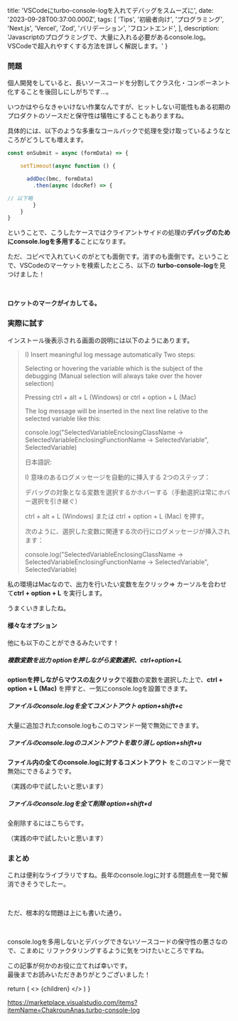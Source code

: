 
  title: 'VSCodeにturbo-console-logを入れてデバッグをスムーズに',
  date: '2023-09-28T00:37:00.000Z',
  tags: [
    'Tips',
    '初級者向け',
    'プログラミング',
    'Next.js',
    'Vercel',
    'Zod',
    'バリデーション',
    'フロントエンド',
  ],
  description: 'Javascriptのプログラミングで、大量に入れる必要があるconsole.log。VSCodeで超入れやすくする方法を詳しく解説します。'
}

### 問題

個人開発をしていると、長いソースコードを分割してクラス化・コンポーネント化することを後回しにしがちです...。


いつかはやらなきゃいけない作業なんですが、ヒットしない可能性もある初期のプロダクトのソースだと保守性は犠牲にすることもありますね。

具体的には、以下のような多重なコールバックで処理を受け取っているようなところがどうしても増えます。

<CodeBlockTitle title="page/sample.tsx" />

```typescript
const onSubmit = async (formData) => {

    setTimeout(async function () {

      addDoc(bmc, formData)
        .then(async (docRef) => {

// 以下略
        }
    }
}

```

ということで、こうしたケースではクライアントサイドの処理の**デバッグのためにconsole.logを多用する**ことになります。


ただ、コピペで入れていくのがとても面倒です。消すのも面倒です。ということで、VSCodeのマーケットを検索したところ、以下の
**turbo-console-log**を見つけました！


<RichLink 
url="https://marketplace.visualstudio.com/items?itemName=ChakrounAnas.turbo-console-log" 
icon='ri-plug-fill'
title="Turbo Console Log" 
subtitle="Automating the process of writing meaningful log messages."
targetBlank={true}
 />
<br />
<MdxImage month="202309" image="turbo-console-log.png" />

**ロケットのマークがイカしてる。**

### 実際に試す

インストール後表示される画面の説明には以下のようにあります。

>I) Insert meaningful log message automatically
>Two steps:
>
>Selecting or hovering the variable which is the subject of the debugging (Manual selection will always take over the hover selection)
>
>Pressing ctrl + alt + L (Windows) or ctrl + option + L (Mac)
>
>The log message will be inserted in the next line relative to the selected variable like this:
>
>console.log("SelectedVariableEnclosingClassName -> SelectedVariableEnclosingFunctionName -> SelectedVariable", SelectedVariable)
>
> 日本語訳:
>
>I) 意味のあるログメッセージを自動的に挿入する 2つのステップ：
>
>デバッグの対象となる変数を選択するかホバーする（手動選択は常にホバー選択を引き継ぐ）
>
>ctrl + alt + L (Windows) または ctrl + option + L (Mac) を押す。
>
>次のように、選択した変数に関連する次の行にログメッセージが挿入されます：
>
>console.log("SelectedVariableEnclosingClassName -> SelectedVariableEnclosingFunctionName -> SelectedVariable", SelectedVariable)

私の環境はMacなので、出力を行いたい変数を左クリック=>
カーソルを合わせて**ctrl + option + L** を実行します。
<MdxImage month="202309" image="turbo-console-log-animation.gif" />

うまくいきましたね。

#### 様々なオプション

他にも以下のことができるみたいです！

##### 複数変数を出力 optionを押しながら変数選択、ctrl+option+L 
**optionを押しながらマウスの左クリック**で複数の変数を選択した上で、**ctrl + option + L (Mac)** を押すと、一気にconsole.logを設置できます。

##### ファイルのconsole.logを全てコメントアウト option+shift+c
大量に追加されたconsole.logもこのコマンド一発で無効にできます。

##### ファイルのconsole.logのコメントアウトを取り消し option+shift+u
**ファイル内の全てのconsole.logに対するコメントアウト** をこのコマンド一発で無効にできるようです。

（実践の中で試したいと思います）

##### ファイルのconsole.logを全て削除 option+shift+d
全削除するにはこちらです。

（実践の中で試したいと思います）

### まとめ

これは便利なライブラリですね。長年のconsole.logに対する問題点を一発で解消できそうでしたー。

<br />

ただ、根本的な問題は上にも書いた通り。

<br />

console.logを多用しないとデバッグできないソースコードの保守性の悪さなので、こまめに
リファクタリングするように気をつけたいところですね。

この記事が何かのお役に立てれば幸いです。<br />
最後までお読みいただきありがとうございました！

  return (
    <Layout meta={meta}>
      <>
        {children}
      </>
    </Layout>
  )
}



https://marketplace.visualstudio.com/items?itemName=ChakrounAnas.turbo-console-log
